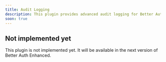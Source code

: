```yaml
---
title: Audit Logging
description: This plugin provides advanced audit logging for Better Auth. It allows you to log all actions and events in your application.
soon: true
---
```


## Not implemented yet

This plugin is not implemented yet. It will be available in the next version of Better Auth Enhanced.